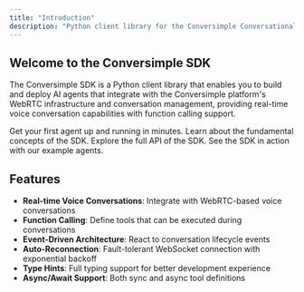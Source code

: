 ```yaml
---
title: "Introduction"
description: "Python client library for the Conversimple Conversational AI Platform."
---
```


## Welcome to the Conversimple SDK

The Conversimple SDK is a Python client library that enables you to build and deploy AI agents that integrate with the Conversimple platform's WebRTC infrastructure and conversation management, providing real-time voice conversation capabilities with function calling support.

<CardGroup cols={2}>
  <Card
    title="Quickstart"
    icon="rocket"
    href="/quickstart"
  >
    Get your first agent up and running in minutes.
  </Card>
  <Card
    title="Core Concepts"
    icon="brain"
    href="/core-concepts/agent"
  >
    Learn about the fundamental concepts of the SDK.
  </Card>
  <Card
    title="API Reference"
    icon="code"
    href="/api-reference/conversimple-agent"
  >
    Explore the full API of the SDK.
  </Card>
  <Card
    title="Examples"
    icon="stars"
    href="/examples/simple-agent"
  >
    See the SDK in action with our example agents.
  </Card>
</CardGroup>

## Features

- **Real-time Voice Conversations**: Integrate with WebRTC-based voice conversations
- **Function Calling**: Define tools that can be executed during conversations
- **Event-Driven Architecture**: React to conversation lifecycle events
- **Auto-Reconnection**: Fault-tolerant WebSocket connection with exponential backoff
- **Type Hints**: Full typing support for better development experience
- **Async/Await Support**: Both sync and async tool definitions